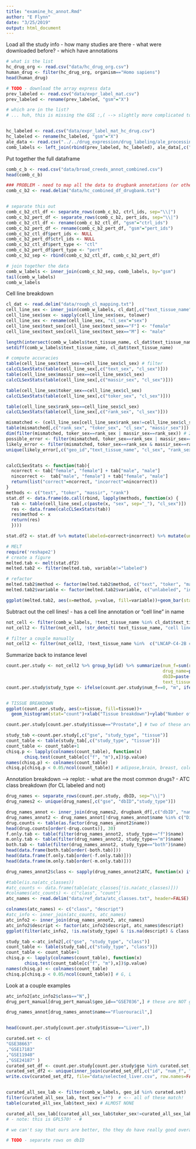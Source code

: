 ```yaml
---
title: "examine_hc_annot.Rmd"
author: "E Flynn"
date: "3/25/2019"
output: html_document
---
```


Load all the study info
- how many studies are there
- what were downloaded before?
- which have annotations
```r
# what is the list
hc_drug_org <- read.csv("data/hc_drug_org.csv")
human_drug <- filter(hc_drug_org, organism=="Homo sapiens")
head(human_drug)

# TODO - download the array express data
prev_labeled <- read.csv("data/expr_label_mat.csv")
prev_labeled <- rename(prev_labeled, "gsm"="X")

# which are in the list?
# ... huh, this is missing the GSE :,( --> slightly more complicated to figure out which we need... oops


hc_labeled <- read.csv("data/expr_label_mat_hc_drug.csv")
hc_labeled <- rename(hc_labeled, "gsm"="X")
ale_data <- read.csv("../../drug_expression/drug_labeling/ale_processing/ale_combined_data.csv")
comb_labels <- left_join(rbind(prev_labeled, hc_labeled), ale_data[,c("gsm", "gse", "gpl", "text_sex", "text_tissue_name", "cell_line")]) 
```


Put together the full dataframe
```r
comb_c_b <- read.csv("data/broad_creeds_annot_combined.csv")
head(comb_c_b)

### PROBLEM - need to map all the data to drugbank annotations (or other?)
comb_c_b2 <- read.delim("data/hc_combined_df_drugbank.txt")


# separate this out
comb_c_b2_ctl_df <- separate_rows(comb_c_b2, ctrl_ids, sep="\\|")
comb_c_b2_pert_df <- separate_rows(comb_c_b2, pert_ids, sep="\\|")
comb_c_b2_ctl_df <- rename(comb_c_b2_ctl_df, "gsm"="ctrl_ids")
comb_c_b2_pert_df <- rename(comb_c_b2_pert_df, "gsm"="pert_ids")
comb_c_b2_ctl_df$pert_ids <- NULL
comb_c_b2_pert_df$ctrl_ids <- NULL
comb_c_b2_ctl_df$pert_type <- "ctl"
comb_c_b2_pert_df$pert_type <- "pert"
comb_c_b2_sep <- rbind(comb_c_b2_ctl_df, comb_c_b2_pert_df)

# join together the data
comb_w_labels <- inner_join(comb_c_b2_sep, comb_labels, by="gsm")
tail(comb_w_labels)
comb_w_labels

```


Cell line breakdown
```r
cl_dat <- read.delim("data/rough_cl_mapping.txt")
cell_line_sex <- inner_join(comb_w_labels, cl_dat[,c("text_tissue_name", "sex")], by="text_tissue_name")
cell_line_sex$sex <- sapply(cell_line_sex$sex, tolower)
cell_line_sex <- rename(cell_line_sex, "cl_sex"="sex")
cell_line_sex$text_sex[cell_line_sex$text_sex=="F"] <- "female"
cell_line_sex$text_sex[cell_line_sex$text_sex=="M"] <- "male"

length(intersect(comb_w_labels$text_tissue_name, cl_dat$text_tissue_name))
setdiff(comb_w_labels$text_tissue_name, cl_dat$text_tissue_name)

# compute accuracies
table(cell_line_sex$text_sex==cell_line_sex$cl_sex) # filter
calcCLSexStats(table(cell_line_sex[,c("text_sex", "cl_sex")]))
table(cell_line_sex$massir_sex==cell_line_sex$cl_sex)
calcCLSexStats(table(cell_line_sex[,c("massir_sex", "cl_sex")]))

table(cell_line_sex$toker_sex==cell_line_sex$cl_sex)
calcCLSexStats(table(cell_line_sex[,c("toker_sex", "cl_sex")]))

table(cell_line_sex$rank_sex==cell_line_sex$cl_sex)
calcCLSexStats(table(cell_line_sex[,c("rank_sex", "cl_sex")]))

mismatched <- (cell_line_sex[cell_line_sex$rank_sex!=cell_line_sex$cl_sex,]) # 478
table(mismatched[,c("rank_sex", "toker_sex", "cl_sex", "massir_sex")])
dim(filter(mismatched, toker_sex==rank_sex | massir_sex==rank_sex)) # 255 - about half, probs not a significant portion
possible_error <- filter(mismatched, toker_sex==rank_sex | massir_sex==rank_sex)
likely_error <- filter(mismatched, toker_sex==rank_sex & massir_sex==rank_sex) # 108
unique(likely_error[,c("geo_id","text_tissue_name", "cl_sex", "rank_sex")])


calcCLSexStats <- function(tab){
  ncorrect <- tab["female", "female"] + tab["male", "male"]
  nincorrect <-  tab["male", "female"] + tab["female", "male"]
  return(list("correct"=ncorrect, "incorrect"=nincorrect))
}
methods <- c("text", "toker", "massir", "rank")
stat.df <- data.frame(do.call(rbind, lapply(methods, function(x) {
  tab <- table(cell_line_sex[,c(paste(x, "sex", sep="_"), "cl_sex")])
  res <- data.frame(calcCLSexStats(tab))
  res$method <- x
  return(res)
  })))

stat.df2 <- stat.df %>% mutate(labeled=correct+incorrect) %>% mutate(unlabeled=nrow(cell_line_sex)-labeled)

# MELT
require('reshape2')
# create a figure
melted.tab <- melt(stat.df2)
melted.tab2 <- filter(melted.tab, variable!="labeled")

# refactor
melted.tab2$method <- factor(melted.tab2$method, c("text", "toker", "massir", "rank"))
melted.tab2$variable <- factor(melted.tab2$variable, c("unlabeled", "incorrect", "correct"))

ggplot(melted.tab2, aes(x=method, y=value, fill=variable))+geom_bar(stat="identity")+ylab("Number of samples")+theme(text = element_text(size=20))+ ggtitle("Sex Labeling of Cell lines")


```

Subtract out the cell lines!
- has a cell line annotation or "cell line" in name
```r
not_cell <- filter(comb_w_labels, !text_tissue_name %in% cl_dat$text_tissue_name)
not_cell2 <- filter(not_cell, !str_detect( text_tissue_name, "cell line"))

# filter a couple manually
not_cell2 <- filter(not_cell2, !text_tissue_name %in%  c("LNCAP-C4-2B cell", "HBL-1 cell", "EAhy 926 cell"))

```

Summarize back to instance level
```r
count.per.study <- not_cell2 %>% group_by(id) %>% summarize(num_f=sum(rank_sex=="female"), num_m=sum(rank_sex=="male"), 
                                                            drug_name=paste(unique(drug_name), collapse="|" ), gse=paste(unique(geo_id), collapse="|"), 
                                                            dbID=paste(unique(dbID), collapse="|"), tissue=names(which.max(table(tissue))), 
                                                            text_tissue_name=paste(unique(text_tissue_name), collapse="|"))
count.per.study$study_type <- ifelse(count.per.study$num_f==0, "m", ifelse(count.per.study$num_m==0, "f", "both"))


# TISSUE BREAKDOWN
ggplot(count.per.study, aes(x=tissue, fill=tissue))+
  geom_histogram(stat="count")+xlab("Tissue breakdown")+ylab("Number of studies")+theme(text = element_text(size=20), axis.text.x = element_text(angle = 90, hjust = 1))+facet_grid(study_type ~ .)

count.per.study[count.per.study$tissue=="Prostate",] # two of these are BRAIN, for kidney many are actually BREAST

study_tab <-count.per.study[,c("gse", "study_type", "tissue")]
count_table <- table(study_tab[,c("study_type", "tissue")])
count_table <- count_table+1
chisq.p <- lapply(colnames(count_table), function(x)
       chisq.test(count_table[c("f", "m"),x])$p.value)
names(chisq.p) <- colnames(count_table)
chisq.p[chisq.p < 0.05/ncol(count_table)] # adipose,brain, breast, colon, kidney, liver 

```

Annotation breakdown --> replot:
- what are the most common drugs?
- ATC class breakdown (for CL labeled and not)
```r
drug_names <- separate_rows(count.per.study, dbID, sep="\\|")
drug_names2 <- unique(drug_names[,c("gse", "dbID","study_type")])

drug_names_annot <- inner_join(drug_names2, drugbank_df[,c("dbID", "name", "ATC")], by="dbID")
drug_names_annot2 <- drug_names_annot[!drug_names_annot$name %in% c("Dimethyl sulfoxide", "Ethanol", "Helium"),]
drug.counts <- table(as.factor(drug_names_annot2$name))
head(drug.counts[order(-drug.counts)], 30)
f.only.tab <- table(filter(drug_names_annot2, study_type=="f")$name)
m.only.tab <- table(filter(drug_names_annot2, study_type=="m")$name)
both.tab <- table(filter(drug_names_annot2, study_type=="both")$name)
head(data.frame(both.tab[order(-both.tab)]))
head(data.frame(f.only.tab[order(-f.only.tab)]))
head(data.frame(m.only.tab[order(-m.only.tab)]))

drug_names_annot2$class <- sapply(drug_names_annot2$ATC, function(x) ifelse(x=="", NA, substr(x, 1, 1)))

#table(is.na(atc_classes)) 
#atc_counts <- data.frame(table(atc_classes[!is.na(atc_classes)]))
#colnames(atc_counts) <- c("class", "count")
atc_names <- read.delim("data/ref_data/atc_classes.txt", header=FALSE)

colnames(atc_names) <- c("class", "descript")
#atc_info <- inner_join(atc_counts, atc_names)
atc_info2 <- inner_join(drug_names_annot2, atc_names)
atc_info2$descript <- factor(atc_info2$descript, atc_names$descript)
ggplot(filter(atc_info2, !is.na(study_type) & !is.na(descript) & class!="L"), aes(x=class, fill=descript))+geom_histogram(stat="count")+ggtitle("ATC breakdown")+facet_grid(study_type ~ .)+theme(text = element_text(size=20))

study_tab <-atc_info2[,c("gse", "study_type", "class")]
count_table <- table(study_tab[,c("study_type", "class")])
count_table <- count_table+1
chisq.p <- lapply(colnames(count_table), function(x)
       chisq.test(count_table[c("f", "m"),x])$p.value)
names(chisq.p) <- colnames(count_table)
chisq.p[chisq.p < 0.05/ncol(count_table)] # G, L

```


Look at a couple examples
```r
atc_info2[atc_info2$class=="N",]
drug_pert_manual[drug_pert_manual$geo_id=="GSE7036",] # these are NOT good

drug_names_annot[drug_names_annot$name=="Fluorouracil",]


head(count.per.study[count.per.study$tissue=="Liver",])

curated.set <- c(
"GSE38663"
,"GSE17183"
,"GSE11940"
,"GSE24187" )
curated_set_df <- count.per.study[count.per.study$gse %in% curated.set,]
curated_set_df2 <- unique(inner_join(curated_set_df[,c("id", "num_f", "num_m", "gse", "study_type", "dbID", "drug_name")], broad_mapped[,c("id", "pert_ids", "inst_info", "ctrl_ids", "ctl_label")], by="id"))
write.csv(curated_set_df2, file="data/selected_liver.csv", row.names=FALSE, quote=TRUE)


curated_all_sex_lab <- filter(comb_w_labels, geo_id %in% curated.set)
filter(curated_all_sex_lab, text_sex!="")  # <-- all of these match!
table(curated_all_sex_lab$text_sex) # ALMOST NONE

curated_all_sex_lab[(curated_all_sex_lab$toker_sex!=curated_all_sex_lab$rank_sex),] # only 4 disagree, 33 disagree for massiR
# - note: this is GPL570! - #

# we can't say that ours are better, tho they do have really good overall concordance, which is reassuring

# TODO - separate rows on dbID
```



